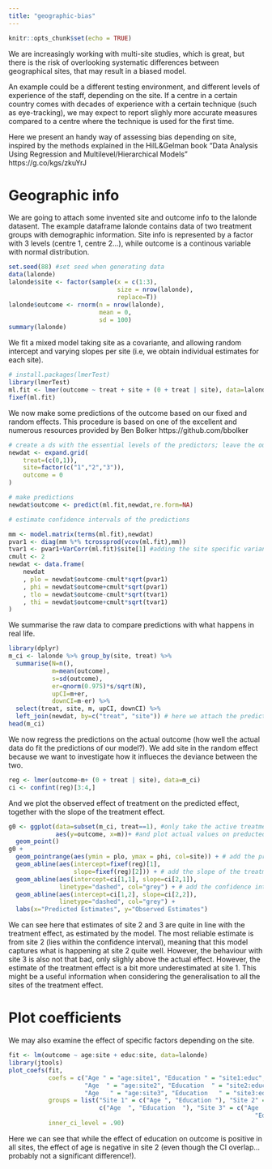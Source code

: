 ```yaml
---
title: "geographic-bias"
---
```


```r
knitr::opts_chunk$set(echo = TRUE)
```

We are increasingly working with multi-site studies, which is great, but there is the risk of overlooking systematic differences between geographical sites, that may result in a biased model.

An example could be a different testing environment, and different levels of experience of the staff, depending on the site. If a centre in a certain country comes with decades of experience with a certain technique (such as eye-tracking), we may expect to report slighly more accurate measures compared to a centre where the technique is used for the first time.

Here we present an handy way of assessing bias depending on site, inspired by the methods explained in the HilL&Gelman book "Data Analysis Using Regression and Multilevel/Hierarchical Models" https://g.co/kgs/zkuYrJ 

# Geographic info

We are going to attach some invented site and outcome info to the lalonde datasent. The example dataframe lalonde contains data of two treatment groups with demographic information. Site info is represented by a factor with 3 levels (centre 1, centre 2...), while outcome is a continous variable with normal distribution. 

```r
set.seed(88) #set seed when generating data
data(lalonde)
lalonde$site <- factor(sample(x = c(1:3), 
                              size = nrow(lalonde), 
                              replace=T))
lalonde$outcome <- rnorm(n = nrow(lalonde), 
                         mean = 0, 
                         sd = 100)
summary(lalonde)
```

We fit a mixed model taking site as a covariante, and allowing random intercept and varying slopes per site (i.e, we obtain individual estimates for each site). 

```r
# install.packages(lmerTest)
library(lmerTest)
ml.fit <- lmer(outcome ~ treat + site + (0 + treat | site), data=lalonde)
fixef(ml.fit)
```

We now make some predictions of the outcome based on our fixed and random effects. This procedure is based on one of the excellent and numerous resources provided by Ben Bolker https://github.com/bbolker 

```r
# create a ds with the essential levels of the predictors; leave the outcome blank to fill it with the predictions
newdat <- expand.grid(
    treat=(c(0,1)),
    site=factor(c("1","2","3")),
    outcome = 0
)

# make predictions
newdat$outcome <- predict(ml.fit,newdat,re.form=NA)

# estimate confidence intervals of the predictions 

mm <- model.matrix(terms(ml.fit),newdat)
pvar1 <- diag(mm %*% tcrossprod(vcov(ml.fit),mm))
tvar1 <- pvar1+VarCorr(ml.fit)$site[1] #adding the site specific variance on the slope
cmult <- 2
newdat <- data.frame(
    newdat
    , plo = newdat$outcome-cmult*sqrt(pvar1)
    , phi = newdat$outcome+cmult*sqrt(pvar1)
    , tlo = newdat$outcome-cmult*sqrt(tvar1)
    , thi = newdat$outcome+cmult*sqrt(tvar1)
)
```

We summarise the raw data to compare predictions with what happens in real life. 

```r
library(dplyr)
m_ci <- lalonde %>% group_by(site, treat) %>%
  summarise(N=n(),
            m=mean(outcome),
            s=sd(outcome),
            er=qnorm(0.975)*s/sqrt(N),
            upCI=m+er,
            downCI=m-er) %>%
  select(treat, site, m, upCI, downCI) %>% 
  left_join(newdat, by=c("treat", "site")) # here we attach the predictions
head(m_ci)
```

We now regress the predictions on the actual outcome (how well the actual data do fit the predictions of our model?). We add site in the random effect because we want to investigate how it influeces the deviance between the two. 

```r
reg <- lmer(outcome~m+ (0 + treat | site), data=m_ci)
ci <- confint(reg)[3:4,]
```

And we plot the observed effect of treatment on the predicted effect, together with the slope of the treatment effect. 

```r
g0 <- ggplot(data=subset(m_ci, treat==1), #only take the active treatment subset!
             aes(y=outcome, x=m))+ #and plot actual values on preducted values
  geom_point()
g0 + 
  geom_pointrange(aes(ymin = plo, ymax = phi, col=site)) + # add the prediction interval as an error bar
  geom_abline(aes(intercept=fixef(reg)[1], 
                  slope=fixef(reg)[2])) + # add the slope of the treatment effect
  geom_abline(aes(intercept=ci[1,1], slope=ci[2,1]), 
              linetype="dashed", col="grey") + # add the confidence intervals of the treatment effect
  geom_abline(aes(intercept=ci[1,2], slope=ci[2,2]), 
              linetype="dashed", col="grey") +
  labs(x="Predicted Estimates", y="Observed Estimates")
```

We can see here that estimates of site 2 and 3 are quite in line with the treatment effect, as estimated by the model. The most reliable estimate is from site 2 (lies within the confidence interval), meaning that this model captures what is happening at site 2 quite well. However, the behaviour with site 3 is also not that bad, only slighly above the actual effect. However, the estimate of the treatment effect is a bit more underestimated at site 1. This might be a useful information when considering the generalisation to all the sites of the treatment effect. 

# Plot coefficients

We may also examine the effect of specific factors depending on the site. 

```r
fit <- lm(outcome ~ age:site + educ:site, data=lalonde)
library(jtools)
plot_coefs(fit, 
           coefs = c("Age " = "age:site1", "Education " = "site1:educ",
                     "Age  " = "age:site2", "Education  " = "site2:educ",
                     "Age   " = "age:site3", "Education   " = "site3:educ"),
           groups = list("Site 1" = c("Age ", "Education "), "Site 2" = 
                         c("Age  ", "Education  "), "Site 3" = c("Age   ", 
                                                                    "Education   ")),
           inner_ci_level = .90)
```

Here we can see that while the effect of education on outcome is positive in all sites, the effect of age is negative in site 2 (even though the CI overlap... probably not a significant difference!). 